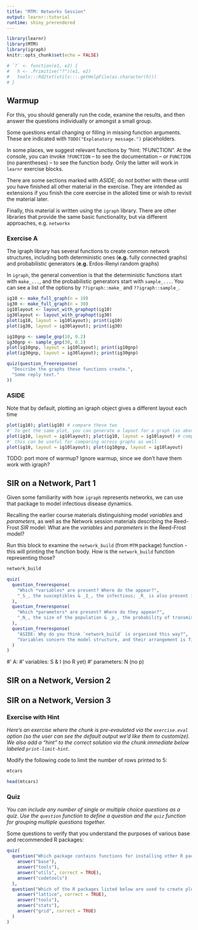 ```yaml
---
title: "MTM: Networks Session"
output: learnr::tutorial
runtime: shiny_prerendered
---
```


```r
library(learnr)
library(MTM)
library(igraph)
knitr::opts_chunk$set(echo = FALSE)

# `?` <- function(e1, e2) {
#   h <- .Primitive("?")(e1, e2)
#   tools:::Rd2txt(utils:::.getHelpFile(as.character(h)))
# }
```

## Warmup

For this, you should generally run the code, examine the results, and then answer the questions individually or amongst a small group.

Some questions entail changing or filling in missing function arguments. These are indicated with `TODO("Explanatory message.")` placeholders.

In some places, we suggest relevant functions by "hint: ?FUNCTION". At the console, you can invoke `?FUNCTION` -- to see the documentation -- or `FUNCTION` (no parentheses) -- to see the function body. Only the latter will work in `learnr` exercise blocks.

There are some sections marked with *ASIDE*; do _not_ bother with these until you have finished all other material in the exercise. They are intended as extensions if you finish the core exercise in the alloted time or wish to revisit the material later.

Finally, this material is written using the `igraph` library. There are other libraries that provide the same basic functionality, but via different approaches, e.g. `networkx`

### Exercise A

The igraph library has several functions to create common network structures, including both deterministic ones (**e.g.** fully connected graphs) and probabilistic generators (**e.g.** Erdos-Renyi random graphs)

In `igraph`, the general convention is that the deterministic functions start with `make_...`, and the probabilistic generators start with `sample_...`. You can see a list of the options by `??igraph::make_` and `??igraph::sample_`.


```r
ig10 <- make_full_graph(n = 10)
ig30 <- make_full_graph(n = 30)
ig10layout <- layout_with_graphopt(ig10)
ig30layout <- layout_with_graphopt(ig30)
plot(ig10, layout = ig10layout); print(ig10)
plot(ig30, layout = ig30layout); print(ig30)

ig10gnp <- sample_gnp(10, 0.2)
ig30gnp <- sample_gnp(30, 0.2)
plot(ig10gnp, layout = ig10layout); print(ig10gnp)
plot(ig30gnp, layout = ig30layout); print(ig30gnp)
```

```r
quiz(question_freeresponse(
  "Describe the graphs these functions create.",
  "Some reply text."
))
```

### ASIDE

Note that by default, plotting an igraph object gives a different layout each time

```r
plot(ig10); plot(ig10) # compare these two
#' To get the same plot, you can generate a layout for a graph (as above)
plot(ig10, layout = ig10layout); plot(ig10, layout = ig10layout) # compare these two 
#' this can be useful for comparing across graphs as well
plot(ig10, layout = ig10layout); plot(ig10gnp, layout = ig10layout)

```

TODO: port more of warmup? Ignore warmup, since we don't have them work with igraph?

## SIR on a Network, Part 1

Given some familiarity with how `igraph` represents networks, we can use that package to model infectious disease dynamics.

Recalling the earlier course materials distinguishing model _variables_ and _parameters_, as well as the Network session materials describing the Reed-Frost *SIR* model: What are the _variables_ and _parameters_ in the Reed-Frost model?

Run this block to examine the `network_build` (from `MTM` package) function - this will printing the function body. How is the `network_build` function representing those?

```r
network_build
```

```r
quiz(
  question_freeresponse(
    "Which *variables* are present? Where do the appear?",
    "_S_, the susceptibles & _I_, the infectious; _R_ is also present in a definition sense, though no individuals in the population are in _R_ initially. The *variables* appear only in the function body."
  ),
  question_freeresponse(
    "Which *parameters* are present? Where do they appear?",
    "_N_, the size of the population & _p_, the probability of transmission from infectious individuals during a time step. They are inputs to the function, which are then used in various ways in the function body."
  ),
  question_freeresponse(
    "ASIDE: Why do you think `network_build` is organised this way?",
    "Variables concern the model structure, and their arrangement is fixed (as Reed-Frost SIR) at this stage. During setup, parameters are the parts that vary, which is why they are inputs to this function."
  )
)
```


#' A:
#' variables: S & I (no R yet)
#' parameters: N (no p)


## SIR on a Network, Version 2

## SIR on a Network, Version 3

### Exercise with Hint

*Here's an exercise where the chunk is pre-evaulated via the `exercise.eval` option (so the user can see the default output we'd like them to customize). We also add a "hint" to the correct solution via the chunk immediate below labeled `print-limit-hint`.*

Modify the following code to limit the number of rows printed to 5:

```r
mtcars
```

```r
head(mtcars)
```

### Quiz

*You can include any number of single or multiple choice questions as a quiz. Use the `question` function to define a question and the `quiz` function for grouping multiple questions together.*

Some questions to verify that you understand the purposes of various base and recommended R packages:

```r
quiz(
  question("Which package contains functions for installing other R packages?",
    answer("base"),
    answer("tools"),
    answer("utils", correct = TRUE),
    answer("codetools")
  ),
  question("Which of the R packages listed below are used to create plots?",
    answer("lattice", correct = TRUE),
    answer("tools"),
    answer("stats"),
    answer("grid", correct = TRUE)
  )
)
```

